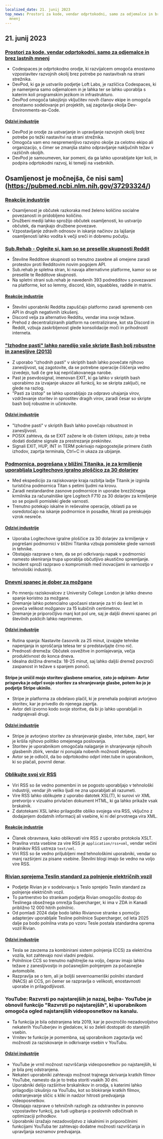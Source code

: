 ```yaml
---
localized_date: 21. junij 2023
top_news: Prostori za kode, vendar odprtokodni, samo za odjemalce in brez lastnih
  mnenj
---
```


## 21. junij 2023

### [Prostori za kode, vendar odprtokodni, samo za odjemalce in brez lastnih mnenj](https://devpod.sh/)

- Codespaces je odprtokodno orodje, ki razvijalcem omogoča enostavno vzpostavitev razvojnih okolij brez potrebe po nastavitvah na strani strežnika.
- DevPod, ki ga je ustvarilo podjetje Loft Labs, je različica Codespaces, ki je namenjena samo odjemalcem in je lahka ter se lahko uporablja s katerim koli programskim jezikom in infrastrukturo.
- DevPod omogoča takojšnjo vključitev novih članov ekipe in omogoča enostavno sodelovanje pri projektih, saj zagotavlja okolja Dev-Environments-as-Code.

#### [Odzivi industrije](http://news.ycombinator.com/item?id=36407477)

- DevPod je orodje za ustvarjanje in upravljanje razvojnih okolij brez potrebe po težki nastavitvi na strani strežnika.
- Omogoča vam eno nespremenljivo razvojno okolje za celotno ekipo ali organizacijo, s čimer se zmanjša stalno odpravljanje naključnih težav v različnih okoljih.
- DevPod je samoumeven, kar pomeni, da ga lahko uporabljate kjer koli, in podpira odprtokodni razvoj, ki temelji na vsebnikih.

## Osamljenost je močnejša, če nisi sam](https://pubmed.ncbi.nlm.nih.gov/37293324/)

### [Reakcije industrije](http://news.ycombinator.com/item?id=36403280)

- Osamljenost je občutek razkoraka med želeno količino socialne povezanosti in pridobljeno količino.
- Družbeni mediji lahko sprožijo občutek osamljenosti, ko ustvarijo občutek, da manjkajo družbene povezave.
- Vzpostavljanje zdravih odnosov in iskanje načinov za lajšanje osamljenosti lahko vodita k večji sreči in dobremu počutju.

### [Sub.Rehab - Oglejte si, kam so se preselile skupnosti Reddit](https://sub.rehab/)

- Številne Redditove skupnosti so trenutno zasebne ali omejene zaradi protestov proti Redditovim novim pogojem API.
- Sub.rehab je spletna stran, ki navaja alternativne platforme, kamor so se preselile te Redditove skupnosti.
- Na spletni strani sub.rehab je navedenih 393 podredditov s povezavami na platforme, kot so lemmy, discord, kbin, squabbles, raddle in matrix.

#### [Reakcije industrije](http://news.ycombinator.com/item?id=36401999)

- Številni uporabniki Reddita zapuščajo platformo zaradi sprememb cen API in drugih negativnih izkušenj.
- Discord velja za alternativo Redditu, vendar ima svoje težave.
- Prehod z decentraliziranih platform na centralizirane, kot sta Discord in Reddit, vzbuja zaskrbljenost glede konsolidacije moči in prihodnosti interneta.

### ["Izhodne pasti" lahko naredijo vaše skripte Bash bolj robustne in zanesljive (2013)](http://redsymbol.net/articles/bash-exit-traps/)

- Z uporabo "izhodnih pasti" v skriptih bash lahko povečate njihovo zanesljivost, saj zagotovite, da se potrebne operacije čiščenja vedno izvedejo, tudi če gre kaj nepričakovanega narobe.
- Past je psevdosignal, imenovan EXIT, ki ga lahko v skriptih bash uporabimo za izvajanje ukazov ali funkcij, ko se skripta zaključi, ne glede na razlog.
- "Pasti za izstop" se lahko uporabljajo za odpravo uhajanja virov, vzdrževanje storitev in sprostitev dragih virov, zaradi česar so skripte bash bolj robustne in učinkovite.

#### [Odzivi industrije](http://news.ycombinator.com/item?id=36400465)

- "Izhodne pasti" v skriptih Bash lahko povečajo robustnost in zanesljivost.
- POSIX zahteva, da se EXIT zažene le ob čistem izklopu, zato je treba dodati dodatne signale za prestrezanje prekinitev.
- Signali EXIT, HUP, INT in TERM pokrivajo najpogostejše primere čistih izhodov, zaprtja terminala, Ctrl+C in ukaza za ubijanje.

### [Podmornica, pogrešana v bližini Titanika, je za krmiljenje uporabljala Logitechovo igralno ploščico za 30 dolarjev](https://arstechnica.com/gaming/2023/06/submarine-missing-near-titanic-used-a-30-logitech-gamepad-for-steering/)

- Med ekspedicijo za raziskovanje kraja razbitja ladje Titanik je izginila turistična podmornica Titan s petimi ljudmi na krovu.
- Zaradi nestandardne zasnove podmornice in uporabe brezžičnega krmilnika za računalniške igre Logitech F710 za 30 dolarjev za krmiljenje so se pojavili pomisleki glede varnosti.
- Trenutno potekajo iskalne in reševalne operacije, oblasti pa se osredotočajo na iskanje podmornice in posadke, hkrati pa preiskujejo vzrok nesreče.

#### [Odzivi industrije](http://news.ycombinator.com/item?id=36407781)

- Uporaba Logitechove igralne ploščice za 30 dolarjev za krmiljenje v pogrešani podmornici v bližini Titanika vzbuja pomisleke glede varnosti in tehnike.
- Obstajajo razprave o tem, da se pri odkrivanju napak v podmornici namesto skeniranja trupa uporablja občutljivo akustično spremljanje.
- Incident sproži razpravo o kompromisih med inovacijami in varnostjo v tehnološki industriji.

### [Dnevni spanec je dober za možgane](https://www.bbc.com/news/health-65950168)

- Po mnenju raziskovalcev z University College London je lahko dnevno spanje koristno za možgane.
- Dremanje lahko potencialno upočasni staranje za tri do šest let in poveča velikost možganov za 15 kubičnih centimetrov.
- Dremanje je priporočljivo manj kot pol ure, saj je daljši dnevni spanec pri številnih poklicih lahko neprimeren.

#### [Odzivi industrije](http://news.ycombinator.com/item?id=36399503)

- Rutina spanja: Nastavite časovnik za 25 minut, izvajajte tehnike napenjanja in sproščanja telesa ter si predstavljajte črno nič.
- Prednosti dremeža: Občutek osvežitve in pomlajevanja, večja produktivnost do konca dneva.
- Idealna dolžina dremeža: 18-25 minut, saj lahko daljši dremež povzroči zaspanost in težave s spanjem ponoči.

#### Stripe je uničil mojo storitev glasbene omarice, zato jo odpiram- Avtor prispevka je odprl svojo storitev za shranjevanje glasbe, potem ko jo je podjetje Stripe ukinilo.

- Stripe je platforma za obdelavo plačil, ki je prenehala podpirati avtorjevo storitev, kar je privedlo do njenega zaprtja.
- Avtor deli izvorno kodo svoje storitve, da bi jo lahko uporabljali in nadgrajevali drugi.

#### [Odzivi industrije](http://news.ycombinator.com/item?id=36403607)

- Stripe je avtorjevo storitev za shranjevanje glasbe, inter.tube, zaprl, ker je kršila njihovo politiko omejenega poslovanja.
- Storitev je uporabnikom omogočala nalaganje in shranjevanje njihovih glasbenih zbirk, vendar ni ponujala nobenih možnosti deljenja.
- Avtor se je odločil, da bo odprtokodno odprl inter.tube in uporabnikom, ki so plačali, povrnil denar.

### [Oblikujte svoj vir RSS](https://darekkay.com/blog/rss-styling/)

- Viri RSS so še vedno pomembni in se pogosto uporabljajo v tehnološki industriji, vendar jih veliko ljudi ne zna uporabljati ali razumeti.
- Vire RSS lahko oblikujete z uporabo datotek XSL(T), ki surovi vir XML pretvorijo v vizualno privlačen dokument HTML, ki ga lahko prikaže vsak brskalnik.
- Z datotekami XSL lahko prilagodite obliko svojega vira RSS, vključno z dodajanjem dodatnih informacij ali vsebine, ki ni del prvotnega vira XML.

#### [Reakcije industrije](http://news.ycombinator.com/item?id=36401854)

- Članek obravnava, kako oblikovati vire RSS z uporabo protokola XSLT.
- Pravilna vrsta vsebine za vire RSS je `application/rss+xml`, vendar večini bralnikov RSS ustreza `text/xml`.
- Viri RSS so še vedno priljubljeni med tehnološkimi uporabniki, vendar so manj razširjeni za pisane vsebine. Številni blogi imajo še vedno na voljo vire RSS.

### [Rivian sprejema Teslin standard za polnjenje električnih vozil](https://ev-edition.com/2023/06/rivian-joins-forces-with-tesla-embracing-their-charging-standard-for-electric-vehicles/)

- Podjetje Rivian je v sodelovanju s Teslo sprejelo Teslin standard za polnjenje električnih vozil.
- To partnerstvo bo strankam podjetja Rivian omogočilo dostop do Teslinega obsežnega omrežja Supercharger, ki ima v ZDA in Kanadi približno 12 000 hitrih polnilnic.
- Od pomladi 2024 dalje bodo lahko Rivianove stranke s pomočjo adapterjev uporabljale Tesline polnilnice Supercharger, od leta 2025 dalje pa bodo polnilna vrata po vzoru Tesle postala standardna oprema vozil Rivian.

#### [Odzivi industrije](http://news.ycombinator.com/item?id=36403494)

- Tesla se zavzema za kombinirani sistem polnjenja (CCS) za električna vozila, kot zahtevajo novi vladni predpisi.
- Polnilnice CCS so trenutno najhitrejše na voljo, čeprav imajo lahko težave z zanesljivostjo in počasnejšim polnjenjem za počasnejše avtomobile.
- Razpravlja se o tem, ali je boljši severnoameriški polnilni standard (NACS) ali CCS, pri čemer se razpravlja o velikosti, enostavnosti uporabe in prilagodljivosti.

### YouTube: Razvrsti po najstarejših je nazaj, bejba- YouTube je obnovil funkcijo "Razvrsti po najstarejših", ki uporabnikom omogoča ogled najstarejših videoposnetkov na kanalu.

- Ta funkcija je bila odstranjena leta 2019, kar je povzročilo nezadovoljstvo nekaterih YouTuberjev in gledalcev, ki so želeli dostopati do starejših vsebin.
- Vrnitev te funkcije je pomembna, saj uporabnikom zagotavlja več možnosti za raziskovanje in odkrivanje vsebin v YouTubu.

#### [Odzivi industrije](http://news.ycombinator.com/item?id=36410777)

- YouTube je vrnil možnost razvrščanja videoposnetkov po najstarejših, ki je bila prej odstranjena.
- Nekateri uporabniki zahtevajo možnost trajnega skrivanja kratkih filmov YouTube, namesto da je to treba storiti vsakih 30 dni.
- Uporabniki delijo razširitve brskalnikov in orodja, s katerimi lahko prilagodijo izkušnjo na YouTubu, kot so blokiranje kratkih filmov, odstranjevanje sličic s kliki in nadzor hitrosti predvajanja videoposnetkov.
- Obstajajo razprave o tehničnih razlogih za odstranitev in ponovno vzpostavitev funkcij, pa tudi ugibanja o poslovnih odločitvah in optimizaciji prihodkov.
- Uporabniki izražajo nezadovoljstvo z iskalnimi in priporočilnimi funkcijami YouTuba ter zahtevajo dodatne možnosti razvrščanja in upravljanja seznamov predvajanja.
